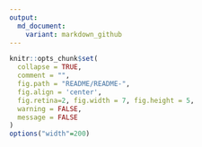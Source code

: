 ```yaml
---
output:
  md_document:
    variant: markdown_github
---
```


<!-- README.md is generated from README.Rmd. Please edit that file -->

```r
knitr::opts_chunk$set(
  collapse = TRUE,
  comment = "",
  fig.path = "README/README-",
  fig.align = 'center',
  fig.retina=2, fig.width = 7, fig.height = 5,
  warning = FALSE,
  message = FALSE
)
options("width"=200)
```

